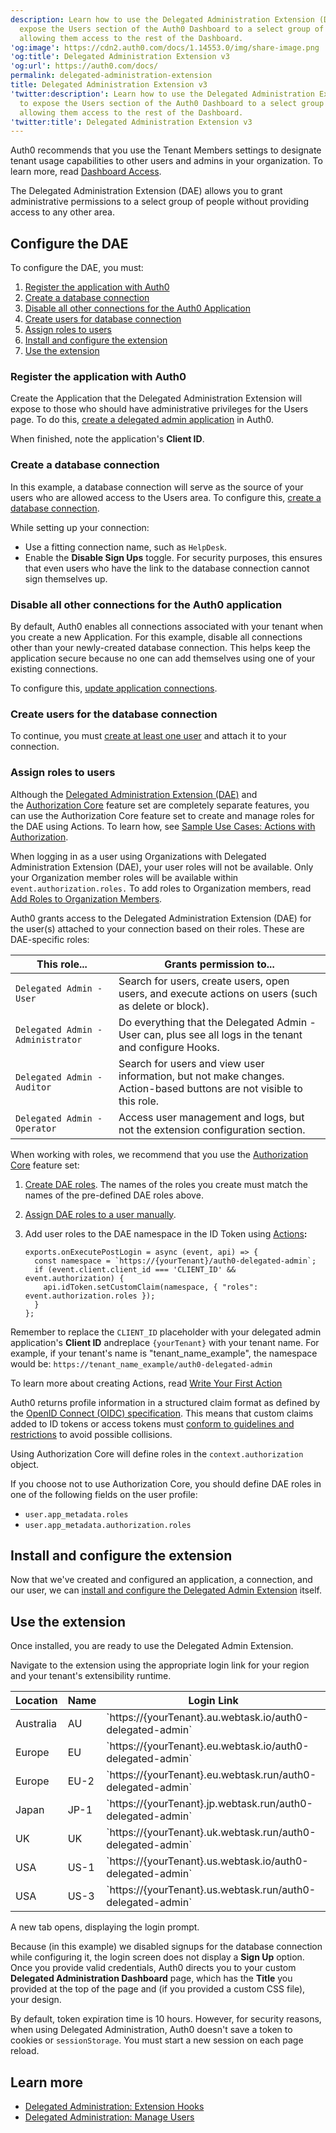 ```yaml
---
description: Learn how to use the Delegated Administration Extension (DAE) to
  expose the Users section of the Auth0 Dashboard to a select group of users without
  allowing them access to the rest of the Dashboard.
'og:image': https://cdn2.auth0.com/docs/1.14553.0/img/share-image.png
'og:title': Delegated Administration Extension v3
'og:url': https://auth0.com/docs/
permalink: delegated-administration-extension
title: Delegated Administration Extension v3
'twitter:description': Learn how to use the Delegated Administration Extension (DAE)
  to expose the Users section of the Auth0 Dashboard to a select group of users without
  allowing them access to the rest of the Dashboard.
'twitter:title': Delegated Administration Extension v3
---
```

<Callout icon="file-lines" color="#0EA5E9" iconType="regular">

Auth0 recommends that you use the Tenant Members settings to designate tenant usage capabilities to other users and admins in your organization. To learn more, read [Dashboard Access](/get-started/manage-dashboard-access).

</Callout>

The Delegated Administration Extension (DAE) allows you to grant administrative permissions to a select group of people without providing access to any other area.

## Configure the DAE

To configure the DAE, you must:

1. [Register the application with Auth0](#register-the-application-with-auth0)
2. [Create a database connection](#create-a-database-connection)
3. [Disable all other connections for the Auth0 Application](#disable-all-other-connections-for-the-auth0-application)
4. [Create users for database connection](#create-user-for-the-database-connection)
5. [Assign roles to users](#assign-roles-to-users)
6. [Install and configure the extension](#install-and-configure-the-extension)
7. [Use the extension](#use-the-extension)

### Register the application with Auth0

Create the Application that the Delegated Administration Extension will expose to those who should have administrative privileges for the Users page. To do this, [create a delegated admin application](/customize/extensions/delegated-administration-extension/create-delegated-admin-applications) in Auth0.

When finished, note the application's **<Tooltip tip="Client ID: Identification value given to your registered resource from Auth0." cta="View Glossary" href="/glossary?term=Client+ID">Client ID</Tooltip>**.

### Create a database connection

In this example, a database connection will serve as the source of your users who are allowed access to the Users area. To configure this, [create a database connection](/get-started/applications/set-up-database-connections).

While setting up your connection:

* Use a fitting connection name, such as `HelpDesk`.
* Enable the **Disable Sign Ups** toggle. For security purposes, this ensures that even users who have the link to the database connection cannot sign themselves up.

### Disable all other connections for the Auth0 application

By default, Auth0 enables all connections associated with your tenant when you create a new Application. For this example, disable all connections other than your newly-created database connection. This helps keep the application secure because no one can add themselves using one of your existing connections.

To configure this, [update application connections](/get-started/applications/update-application-connections).

### Create users for the database connection

To continue, you must [create at least one user](/manage-users/user-accounts/create-users) and attach it to your connection.

### Assign roles to users

<Callout icon="file-lines" color="#0EA5E9" iconType="regular">

Although the [Delegated Administration Extension (DAE)](/customize/extensions/delegated-administration-extension) and the [Authorization Core](/manage-users/access-control/rbac) feature set are completely separate features, you can use the Authorization Core feature set to create and manage roles for the DAE using Actions. To learn how, see [Sample Use Cases: Actions with Authorization](/manage-users/access-control/sample-use-cases-actions-with-authorization).

</Callout>

<Callout icon="file-lines" color="#0EA5E9" iconType="regular">

When logging in as a user using Organizations with Delegated Administration Extension (DAE), your user roles will not be available. Only your Organization member roles will be available within `event.authorization.roles.` To add roles to Organization members, read [Add Roles to Organization Members](/manage-users/organizations/configure-organizations/add-member-roles).

</Callout>

Auth0 grants access to the Delegated Administration Extension (DAE) for the user(s) attached to your connection based on their roles. These are DAE-specific roles:

<table class="table"><thead>
<tr>
<th>This role...</th>
<th>Grants permission to...</th>
</tr>
</thead>
<tbody>
<tr>
<td><code>Delegated Admin - User</code></td>
<td>Search for users, create users, open users, and execute actions on users (such as delete or block).</td>
</tr>
<tr>
<td><code>Delegated Admin - Administrator</code></td>
<td>Do everything that the Delegated Admin - User can, plus see all logs in the tenant and configure Hooks.</td>
</tr>
<tr>
<td><code>Delegated Admin - Auditor</code></td>
<td>Search for users and view user information, but not make changes. Action-based buttons are not visible to this role.</td>
</tr>
<tr>
<td><code>Delegated Admin - Operator</code></td>
<td>Access user management and logs, but not the extension configuration section.</td>
</tr>
</tbody>
</table>

When working with roles, we recommend that you use the [Authorization Core](/manage-users/access-control/rbac) feature set:

1. [Create DAE roles](/manage-users/access-control/configure-core-rbac/roles/create-roles). The names of the roles you create must match the names of the pre-defined DAE roles above.
2. [Assign DAE roles to a user manually](/manage-users/access-control/configure-core-rbac/rbac-users/assign-roles-to-users).
3. Add user roles to the DAE namespace in the ID Token using [Actions](/customize/actions)**:**

   ```text lines
   exports.onExecutePostLogin = async (event, api) => {
     const namespace = `https://{yourTenant}/auth0-delegated-admin`;
     if (event.client.client_id === 'CLIENT_ID' && event.authorization) {
       api.idToken.setCustomClaim(namespace, { "roles": event.authorization.roles });
     }
   };
   ```


   

   

Remember to replace the `CLIENT_ID` placeholder with your delegated admin application's **Client ID** andreplace `{yourTenant}` with your tenant name. For example, if your tenant's name is "tenant_name_example", the namespace would be: `https://tenant_name_example/auth0-delegated-admin`

To learn more about creating Actions, read [Write Your First Action](/customize/actions/write-your-first-action)

<Warning>

Auth0 returns profile information in a structured claim format as defined by the [OpenID Connect (OIDC) specification](https://openid.net/specs/openid-connect-core-1_0.html#StandardClaims). This means that custom claims added to ID tokens or access tokens must [conform to guidelines and restrictions](/secure/tokens/json-web-tokens/create-custom-claims) to avoid possible collisions.

</Warning>

<Callout icon="file-lines" color="#0EA5E9" iconType="regular">

Using Authorization Core will define roles in the `context.authorization` object.

If you choose not to use Authorization Core, you should define DAE roles in one of the following fields on the user profile:

* `user.app_metadata.roles`
* `user.app_metadata.authorization.roles`

</Callout>

## Install and configure the extension

Now that we've created and configured an application, a connection, and our user, we can [install and configure the Delegated Admin Extension](/customize/extensions/delegated-administration-extension/install-delegated-admin-extension) itself.

## Use the extension

Once installed, you are ready to use the Delegated Admin Extension.

Navigate to the extension using the appropriate login link for your region and your tenant's extensibility runtime.

<table class="table"><thead>
<tr>
<th>Location</th>
<th>Name</th>
<th>Login Link</th>
</tr>
</thead>
<tbody>
<tr>
<td>Australia</td>
<td>AU</td>
<td>`https://{yourTenant}.au.webtask.io/auth0-delegated-admin`</td>
</tr>
<tr>
<td>Europe</td>
<td>EU</td>
<td>`https://{yourTenant}.eu.webtask.io/auth0-delegated-admin`</td>
</tr>
<tr>
<td>Europe</td>
<td>EU-2</td>
<td>`https://{yourTenant}.eu.webtask.run/auth0-delegated-admin`</td>
</tr>
<tr>
<td>Japan</td>
<td>JP-1</td>
<td>`https://{yourTenant}.jp.webtask.run/auth0-delegated-admin`</td>
</tr>
<tr>
<td>UK</td>
<td>UK</td>
<td>`https://{yourTenant}.uk.webtask.run/auth0-delegated-admin`</td>
</tr>
<tr>
<td>USA</td>
<td>US-1</td>
<td>`https://{yourTenant}.us.webtask.io/auth0-delegated-admin`</td>
</tr>
<tr>
<td>USA</td>
<td>US-3</td>
<td>`https://{yourTenant}.us.webtask.run/auth0-delegated-admin`</td>
</tr>
</tbody>
</table>

A new tab opens, displaying the login prompt.

Because (in this example) we disabled signups for the database connection while configuring it, the login screen does not display a **Sign Up** option.
Once you provide valid credentials, Auth0 directs you to your custom **Delegated Administration Dashboard** page, which has the **Title** you provided at the top of the page and (if you provided a custom CSS file), your design.

<Card title="Delegated Administration session timeout">

By default, token expiration time is 10 hours. However, for security reasons, when using Delegated Administration, Auth0 doesn't save a token to cookies or `sessionStorage`. You must start a new session on each page reload.

</Card>

## Learn more

* [Delegated Administration: Extension Hooks](/customize/extensions/delegated-administration-extension/delegated-administration-hooks)
* [Delegated Administration: Manage Users](/customize/extensions/delegated-administration-extension/delegated-administration-manage-users)
